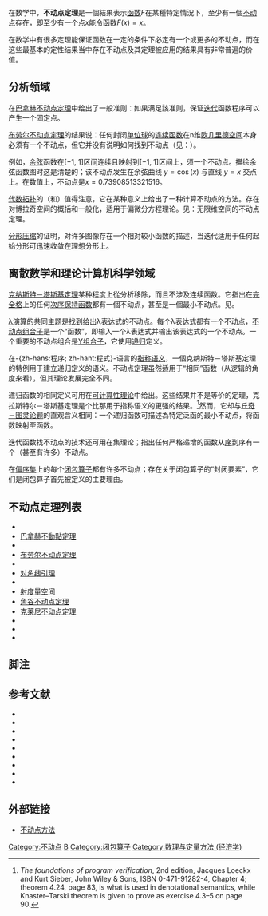 在数学中，'''不动点定理'''是一個結果表示[[函数|函数]]''F''在某種特定情況下，至少有一個[[不动点|不动点]]存在，即至少有一个点''x''能令函数<math>F(x)=x</math>。

在数学中有很多定理能保证函数在一定的条件下必定有一个或更多的不动点，而在这些最基本的定性结果当中存在不动点及其定理被应用的结果具有非常普遍的价值。

== 分析领域 ==
在[[巴拿赫不动点定理|巴拿赫不动点定理]]中给出了一般准则：如果满足該准则，保证[[迭代|迭代]]函数程序可以产生一个固定点。

[[布劳尔不动点定理|布劳尔不动点定理]]的结果说：任何封闭[[单位球|单位球]]的[[连续函数|连续函数]]在n维[[欧几里德空间|欧几里德空间]]本身必须有一个不动点，但它并没有说明如何找到不动点（见：{{tsl|en|Sperner's lemma|斯苯纳引理}}）。

例如，[[余弦|余弦]]函数在[−1, 1]区间连续且映射到[−1, 1]区间上，须一个不动点。描绘余弦函数图时这是清楚的；该不动点发生在余弦曲线 <math>y = \cos(x)</math> 与直线 <math>y = x</math> 交点上。在数值上，不动点是<math>x = 0.73908513321516</math>。

[[代数拓扑|代数拓扑]]的{{tsl|en|Lefschetz fixed-point theorem|莱夫谢茨不动点定理}}（和{{tsl|en|Nielsen fixed-point theorem|尼尔森不动点定理}}）值得注意，它在某种意义上给出了一种计算不动点的方法。存在对博拉奇空间的概括和一般化，适用于偏微分方程理论。见：无限维空间的不动点定理。

[[分形压缩|分形压缩]]的{{tsl|en|collage theorem|拼贴定理}}证明，对许多图像存在一个相对较小函数的描述，当迭代适用于任何起始分形可迅速收敛在理想分形上。

== 离散数学和理论计算机科学领域 ==
[[克纳斯特－塔斯基定理|克纳斯特－塔斯基定理]]某种程度上從分析移除，而且不涉及连续函数。它指出在[[完全格|完全格]]上的任何[[单调函数|次序保持函数]]都有一個不动点，甚至是一個最小不动点。见{{tsl|en|Bourbaki–Witt theorem|布尔巴基－维特定理}}。

[[λ演算|λ演算]]的共同主题是找到给出λ表达式的不动点。每个λ表达式都有一个不动点，[[不动点组合子|不动点组合子]]是一个“函数”，即输入一个λ表达式并输出该表达式的一个不动点。一个重要的不动点组合是[[Y组合子|Y组合子]]，它使用[[递归|递归]]定义。

在-{zh-hans:程序; zh-hant:程式}-语言的[[指称语义|指称语义]]，一個克纳斯特－塔斯基定理的特例用于建立递归定义的语义。不动点定理虽然适用于“相同”函数（从逻辑的角度来看），但其理论发展完全不同。

递归函数的相同定义可用{{tsl|en|Kleene's recursion theorem|克莱尼递归定理}}在[[可计算性理论|可计算性理论]]中给出。这些结果并不是等价的定理，克拉斯特尔－塔斯基定理是个比那用于指称语义的更强的结果。<ref>''The foundations of program verification'', 2nd edition, Jacques Loeckx and Kurt Sieber, John Wiley & Sons, ISBN 0-471-91282-4, Chapter 4; theorem 4.24, page 83, is what is used in denotational semantics, while Knaster–Tarski theorem is given to prove as exercise 4.3–5 on page 90.</ref>然而，它却与[[丘奇－图灵论题|丘奇－图灵论题]]的直观含义相同：一个递归函数可描述為特定泛函的最小不动点，将函数映射至函数。

迭代函数找不动点的技术还可用在集理论；{{tsl|en|fixed-point lemma for normal functions |正常函数的定点引理}}指出任何严格递增的函数从[[序数|序]]到序有一个（甚至有许多）不动点。

在[[偏序集|偏序集]]上的每个[[闭包算子|闭包算子]]都有许多不动点；存在关于闭包算子的“封闭要素”，它们是闭包算子首先被定义的主要理由。

== 不动点定理列表 ==
*{{tsl|en|Atiyah–Bott fixed-point theorem|阿蒂亚－鲍特不动点定理}}
*[[巴拿赫不動點定理|巴拿赫不動點定理]]
*{{tsl|en|Borel fixed-point theorem|波莱尔不动点定理}}
*[[布劳尔不动点定理|布劳尔不动点定理]]
*{{tsl|en|Caristi fixed-point theorem|卡若斯梯不动点定理}}
*[[对角线引理|对角线引理]]
*{{tsl|en|Fixed-point property|不动点性质}}
*[[超凸度量空間|射度量空间]]
*[[角谷不动点定理|角谷不动点定理]]
*[[克莱尼不动点定理|克莱尼不动点定理]]
*{{tsl|en|Topological degree theory|拓撲度數理論|拓扑度理论}}
*{{tsl|en|Tychonoff fixed-point theorem|吉洪诺夫不动点定理}}
*{{tsl|en|Woods Hole fixed-point theorem|伍兹霍尔不动点定理}}

== 脚注 ==
{{reflist}}

== 参考文献 ==
*{{cite book
 | author     = Agarwal, Ravi P.; Meehan, Maria; O'Regan, Donal
 | title      = Fixed Point Theory and Applications
 | year       = 2001
 | publisher  = Cambridge University Press
 | isbn         = 0-521-80250-4
}}
*{{cite book
 | author     = Aksoy, Asuman; Khamsi, Mohamed A.
 | title      = Nonstandard Methods in fixed point theory
 | url     = https://archive.org/details/nonstandardmetho0000akso
 | year       = 1990
 | publisher  = Springer Verlag
 | isbn         = 0-387-97364-8
}}
*{{cite book
 | author     = Border, Kim C.
 | title      = Fixed Point Theorems with Applications to Economics and Game Theory
 | year       = 1989
 | publisher  = Cambridge University Press
 | isbn         = 0-521-38808-2
}}
*{{cite book
 | author     = Brown, R. F. (Ed.)
 | title      = Fixed Point Theory and Its Applications
 | year       = 1988
 | publisher  = American Mathematical Society
 | isbn         = 0-8218-5080-6
}}
*{{cite book
 | author = Dugundji, James; Granas, Andrzej
 | title = Fixed Point Theory
 | year = 2003
 | publisher = Springer-Verlag
 | isbn         = 0-387-00173-5
}}
*{{cite book
 | author     = Kirk, William A.; Goebel, Kazimierz
 | title      = Topics in Metric Fixed Point Theory
 | year       = 1990
 | publisher  = Cambridge University Press
 | isbn         = 0-521-38289-0
}}
*{{cite book
 | author     = Kirk, William A.; Khamsi, Mohamed A.
 | title      = An Introduction to Metric Spaces and Fixed Point Theory
 | year       = 2001
 | publisher  = John Wiley, New York.
 | isbn         = 978-0-471-41825-2
}}
*{{cite book
 | author     = Kirk, William A.; Sims, Brailey
 | title      = Handbook of Metric Fixed Point Theory
 | year       = 2001
 | publisher  = Springer-Verlag
 | isbn         = 0-7923-7073-2
}}
*{{cite book
 | author     = Šaškin, Jurij A; Minachin, Viktor; Mackey, George W.
 | title      = Fixed Points
 | year       = 1991
 | publisher  = American Mathematical Society
 | isbn         = 0-8218-9000-X
}}

== 外部链接 ==
* [http://www.math-linux.com/spip.php?article60 不动点方法]{{Wayback|url=http://www.math-linux.com/spip.php?article60 |date=20130305232447 }}

[[Category:不动点|Category:不动点]]
[[Category:数学定理|B]]
[[Category:闭包算子|Category:闭包算子]]
[[Category:数理与定量方法_(经济学)|Category:数理与定量方法 (经济学)]]
